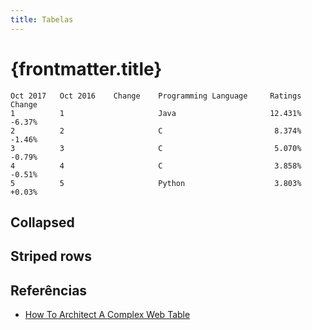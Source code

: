 ```yaml
---
title: Tabelas
---
```



# {frontmatter.title}

```
Oct 2017   Oct 2016    Change    Programming Language     Ratings      Change
1          1                     Java                     12.431%      -6.37%
2          2                     C                         8.374%      -1.46%
3          3                     C                         5.070%      -0.79%
4          4                     C                         3.858%      -0.51%
5          5                     Python                    3.803%      +0.03%
```

## Collapsed

<CodeHtmlCssPreview src="/codes/css/table/table-collapse" />

## Striped rows

<CodeHtmlCssPreview src="/codes/css/table/table-striped-row" />

## Referências

- [How To Architect A Complex Web Table](https://www.smashingmagazine.com/2019/02/complex-web-tables/)
